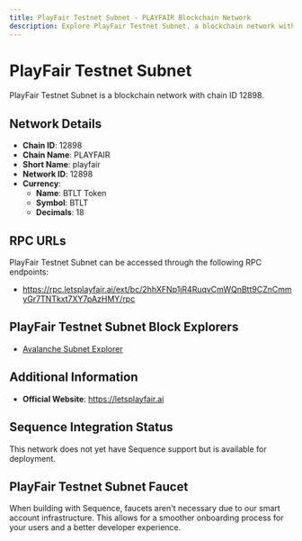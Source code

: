 ```yaml
--- 
title: PlayFair Testnet Subnet - PLAYFAIR Blockchain Network
description: Explore PlayFair Testnet Subnet, a blockchain network with chain ID 12898. Learn about its native currency, BTLT Token, and how to interact with the network.
---
```


# PlayFair Testnet Subnet

PlayFair Testnet Subnet is a blockchain network with chain ID 12898.

## Network Details

- **Chain ID**: 12898
- **Chain Name**: PLAYFAIR
- **Short Name**: playfair
- **Network ID**: 12898
- **Currency**: 
  - **Name**: BTLT Token
  - **Symbol**: BTLT
  - **Decimals**: 18

## RPC URLs

PlayFair Testnet Subnet can be accessed through the following RPC endpoints:

- https://rpc.letsplayfair.ai/ext/bc/2hhXFNp1jR4RuqvCmWQnBtt9CZnCmmyGr7TNTkxt7XY7pAzHMY/rpc

## PlayFair Testnet Subnet Block Explorers

- [Avalanche Subnet Explorer](https://subnets-test.avax.network/letsplayfair)

## Additional Information

- **Official Website**: https://letsplayfair.ai

## Sequence Integration Status

This network does not yet have Sequence support but is available for deployment.

## PlayFair Testnet Subnet Faucet

When building with Sequence, faucets aren't necessary due to our smart account infrastructure. This allows for a smoother onboarding process for your users and a better developer experience.
